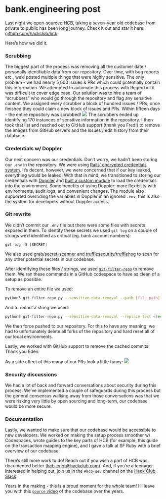 # bank.engineering post

[Last night we open-sourced HCB](https://hackclub.com/fiscal-sponsorship/open-source/), taking a seven-year old codebase from private to public has been long journey. Check it out and star it here: [github.com/hackclub/hcb](https://github.com/hackclub/hcb).

Here’s how we did it.

### Scrubbing

The biggest part of the process was removing all the customer date / personally identifiable data from our repository. Over time, with bug reports etc., we’d posted multiple things that were highly sensitive. The only problem - we had nearly 5,000 issues & PRs which could potentially contain this information. We attempted to automate this process with Regex but it was difficult to cover edge case. Our solution was to hire a team of “scrubbers” who would go through the repository and flag any sensitive content. We assigned every scrubber a block of hundred issues / PRs; once finished they could claim a new block of issues and PRs. Within fifteen days - the entire repository was scrubbed!
![](Screenshot%202025-03-29%20at%2010.46.46%E2%80%AFAM.png)<!-- {"width":422} -->
The scrubbers ended up identifying 170 instances of sensitive information in the repository. I then took that list and reached out to GitHub support (thank you Fred!) to remove the images from GitHub servers and the issues / edit history from their database.

### Credentials w/ Doppler

Our next concern was our credentials. Don’t worry, we hadn’t been storing our `.env` in the repository. We were using [Rails’ encrypted credentials system](https://guides.rubyonrails.org/security.html#environmental-security). It’s decent, however, we were concerned that if our key leaked, everything would be leaked. With that in mind, we transitioned to storing our credentials with [Doppler](https://www.doppler.com/) and [built a custom module](https://github.com/hackclub/hcb/blob/main/app/lib/credentials.rb) to load the credentials into the environment. Some benefits of using Doppler: more flexibility with environments, audit logs, and convenient changes. The module also supported overriding the variables in Doppler in an ignored `.env`; this is also the system for developers without Doppler access.

### Git rewrite

We didn’t commit our `.env` file but there were some files with secrets exposed in them. To identify these secrets we used `git log` on a couple of strings we’d identified as critical (eg. bank account numbers):

```
git log -S [SECRET]
```

We also used [grab/secret-scanner](https://github.com/grab/secret-scanner) and [trufflesecurity/trufflehog](https://github.com/trufflesecurity/trufflehog) to scan for any other potential secrets in our codebase.

After identifying these files / strings, we used [`git-filter-repo`](https://github.com/newren/git-filter-repo) to remove them. We ran these commands in a GitHub codespace to have as clean of a setup as possible.

To remove an entire file we used:

```bash
python3 git-filter-repo.py --sensitive-data-removal --path [file_path] --invert-paths
```

And to redact a string we used:

```bash
python3 git-filter-repo.py --sensitive-data-removal --replace-text <(echo 'STRING==>REDACTED') --force
```

We then force pushed to our repository. For this to have any meaning, we had to unfortunately delete all forks of the repository and hard reset all of our local environments. 

Lastly, we worked with GitHub support to remove the cached commits! Thank you Eden.

As a side effect of this many of our PRs look a little funny:
![](Screenshot%202025-03-24%20at%2011.58.51%E2%80%AFAM.png)

### Security discussions

We had a lot of back and forward conversations about security during this process. We’ve implemented a couple of safeguards during this process but the general consensus walking away from those conversations was that we were risking very little by open sourcing and long-term, our codebase would be more secure. 

### Documentation

Lastly, we wanted to make sure that our codebase would be accessible to new developers. We worked on making the setup process smoother w/ Codespaces, wrote guides to the key parts of HCB (for example, this guide on the transaction mapping engine), and I gave a talk at SF Ruby with a brief overview of our codebase:

There’s still more work to do! Reach out if you wish a part of HCB was documented better (hcb-engr@hackclub.com). And, if you’re a teenager interested in helping out, join us in the `#hcb-dev` channel on the [Hack Club Slack](https://hackclub.com/slack).

Years in the making - this is a proud moment for the whole team! I’ll leave you with this [`gource`  video](https://gource.io/) of the codebase over the years.



